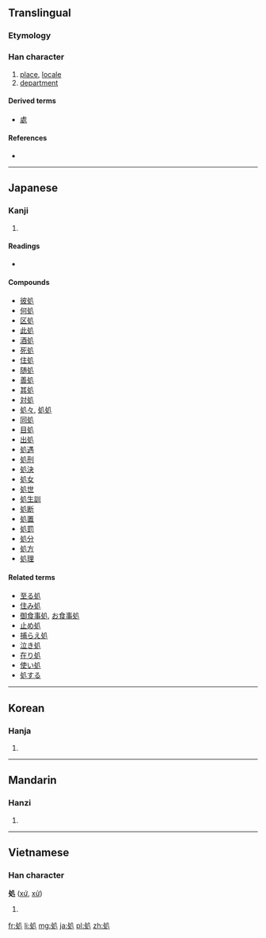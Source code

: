 {{also|處}}
==Translingual==

===Etymology===
{{Han compound|夂|几|t2=table|ls=ic}}

===Han character===
{{Han char|rn=16|rad=几|as=03|sn=5|four=|canj=竹水竹弓 (HEHN)}}

# [[place]], [[locale]]
# [[department]]

====Derived terms====
* [[處]]

====References====
* {{Han ref|kx=0134.050|dkj=01745|dj=0299.150|hdz=10276.130|uh=51E6|ud=20966}}

----

==Japanese==

===Kanji===
{{ja-kanji|grade=6|rs=几03}}

# {{defn|lang=ja|sort=几03}}

====Readings====
* {{ja-readings|on=[[しょ]] ([[sho]])|kun=[[おる]] ([[oru]]), [[ところ]] ([[tokoro]])}}

====Compounds====
* [[彼処]]
* [[何処]]
* [[区処]]
* [[此処]]
* [[酒処]]
* [[死処]]
* [[住処]]
* [[随処]]
* [[善処]]
* [[其処]]
* [[対処]]
* [[処々]], [[処処]]
* [[同処]]
* [[目処]]
* [[出処]]
* [[処遇]]
* [[処刑]]
* [[処決]]
* [[処女]]
* [[処世]]
* [[処生訓]]
* [[処断]]
* [[処置]]
* [[処罰]]
* [[処分]]
* [[処方]]
* [[処理]]

====Related terms====
* [[至る処]]
* [[住み処]]
* [[御食事処]], [[お食事処]]
* [[止め処]]
* [[捕らえ処]]
* [[泣き処]]
* [[在り処]]
* [[使い処]]
* [[処する]]

----

==Korean==

===Hanja===
{{ko-hanja|hangeul=[[처]]|rv=cheo|mr=ch'ŏ}}

# {{defn|lang=ko|sort=几03}}

----

==Mandarin==

===Hanzi===
{{cmn-hanzi|pin=[[chǔ]] ([[chu3]])|wg=ch'u<sup>3</sup>}}

# {{defn|lang=cmn|sort=几03}}

----

==Vietnamese==

===Han character===
'''処''' ([[xứ]], [[xử]])

# {{defn|lang=vi}}

[[fr:処]]
[[li:処]]
[[mg:処]]
[[ja:処]]
[[pl:処]]
[[zh:処]]
